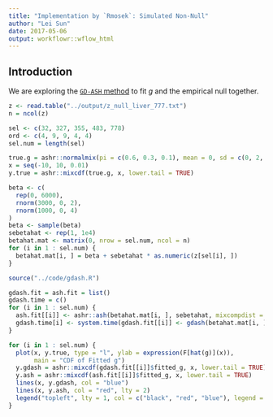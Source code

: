 ```yaml
---
title: "Implementation by `Rmosek`: Simulated Non-Null"
author: "Lei Sun"
date: 2017-05-06
output: workflowr::wflow_html
---
```






## Introduction

We are exploring the [`GD-ASH` method](ash_gd.html) to fit $g$ and the empirical null together.

```r
z <- read.table("../output/z_null_liver_777.txt")
n = ncol(z)
```

```r
sel <- c(32, 327, 355, 483, 778)
ord <- c(4, 9, 9, 4, 4)
sel.num = length(sel)
```

```r
true.g = ashr::normalmix(pi = c(0.6, 0.3, 0.1), mean = 0, sd = c(0, 2, 4))
x = seq(-10, 10, 0.01)
y.true = ashr::mixcdf(true.g, x, lower.tail = TRUE)
```

```r
beta <- c(
  rep(0, 6000),
  rnorm(3000, 0, 2),
  rnorm(1000, 0, 4)
)
beta <- sample(beta)
sebetahat <- rep(1, 1e4)
betahat.mat <- matrix(0, nrow = sel.num, ncol = n)
for (i in 1 : sel.num) {
  betahat.mat[i, ] = beta + sebetahat * as.numeric(z[sel[i], ])
}
```

```r
source("../code/gdash.R")
```

```r
gdash.fit = ash.fit = list()
gdash.time = c()
for (i in 1 : sel.num) {
  ash.fit[[i]] <- ashr::ash(betahat.mat[i, ], sebetahat, mixcompdist = "normal", method = "fdr")
  gdash.time[i] <- system.time(gdash.fit[[i]] <- gdash(betahat.mat[i, ], sebetahat, gd.ord = ord[i], primal = FALSE, gd.normalized = FALSE, w.lambda = 0, w.rho = 0.5, control = list(maxiter = 100)))[3]
}
```

```r
for (i in 1 : sel.num) {
  plot(x, y.true, type = "l", ylab = expression(F[hat(g)](x)),
       main = "CDF of Fitted g")
  y.gdash = ashr::mixcdf(gdash.fit[[i]]$fitted_g, x, lower.tail = TRUE)
  y.ash = ashr::mixcdf(ash.fit[[i]]$fitted_g, x, lower.tail = TRUE)
  lines(x, y.gdash, col = "blue")
  lines(x, y.ash, col = "red", lty = 2)
  legend("topleft", lty = 1, col = c("black", "red", "blue"), legend = c("True", "ASH", "GD-ASH"))
}
```



